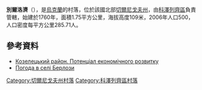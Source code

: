 {{coord|50|54|4|N|31|9|37|E|scale:100000|display=title}}

'''別爾洛濟'''（{{lang-uk|Берлози}}），是[[烏克蘭|烏克蘭]]的村落，位於該國北部[[切爾尼戈夫州|切爾尼戈夫州]]，由[[科澤列齊區|科澤列齊區]]負責管轄，始建於1760年，面積1.75平方公里，海拔高度109米，2006年人口500，人口密度每平方公里285.71人。

==參考資料==
*[http://cg.gov.ua/web_docs/1/2014/03/docs/KOZELETS.PDF Козелецький район. Потенціал економічного розвитку]{{Wayback|url=http://cg.gov.ua/web_docs/1/2014/03/docs/KOZELETS.PDF |date=20151222113731 }}
* [http://weather.in.ua/ua/chernigovskaja/1089 Погода в селі Берлози]{{Wayback|url=http://weather.in.ua/ua/chernigovskaja/1089 |date=20160305112918 }}

[[Category:切爾尼戈夫州村落|Category:切爾尼戈夫州村落]]
[[Category:科澤列齊區村落|Category:科澤列齊區村落]]


{{Chernihiv-geo-stub}}